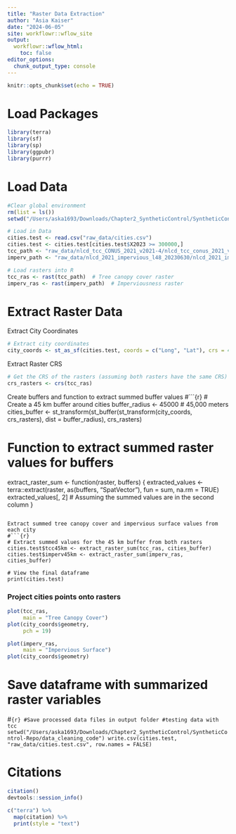 ```yaml
---
title: "Raster Data Extraction"
author: "Asia Kaiser"
date: "2024-06-05"
site: workflowr::wflow_site
output:
  workflowr::wflow_html:
    toc: false
editor_options:
  chunk_output_type: console
---
```


```r
knitr::opts_chunk$set(echo = TRUE)
```

# Load Packages
```r
library(terra)
library(sf)
library(sp)
library(ggpubr)
library(purrr)
```

# Load Data
```r
#Clear global environment
rm(list = ls())
setwd("/Users/aska1693/Downloads/Chapter2_SyntheticControl/SyntheticControl-Repo/data_cleaning_code")

# Load in Data
cities.test <- read.csv("raw_data/cities.csv")
cities.test <- cities.test[cities.test$X2023 >= 300000,]
tcc_path <- "raw_data/nlcd_tcc_CONUS_2021_v2021-4/nlcd_tcc_conus_2021_v2021-4.tif"
imperv_path <- "raw_data/nlcd_2021_impervious_l48_20230630/nlcd_2021_impervious_l48_20230630.img"

# Load rasters into R
tcc_ras <- rast(tcc_path)  # Tree canopy cover raster
imperv_ras <- rast(imperv_path)  # Imperviousness raster
```

# Extract Raster Data

Extract City Coordinates
```r
# Extract city coordinates
city_coords <- st_as_sf(cities.test, coords = c("Long", "Lat"), crs = 4326) # Use EPSG 4326 for WGS84
```

Extract Raster CRS
```r
# Get the CRS of the rasters (assuming both rasters have the same CRS)
crs_rasters <- crs(tcc_ras)
```

Create buffers and function to extract summed buffer values
#```{r}
# Create a 45 km buffer around cities
buffer_radius <- 45000  # 45,000 meters
cities_buffer <- st_transform(st_buffer(st_transform(city_coords, crs_rasters), dist = buffer_radius), crs_rasters)

# Function to extract summed raster values for buffers
extract_raster_sum <- function(raster, buffers) {
  extracted_values <- terra::extract(raster, as(buffers, "SpatVector"), fun = sum, na.rm = TRUE)
  extracted_values[, 2]  # Assuming the summed values are in the second column
}
```

Extract summed tree canopy cover and impervious surface values from each city
#```{r}
# Extract summed values for the 45 km buffer from both rasters
cities.test$tcc45km <- extract_raster_sum(tcc_ras, cities_buffer)
cities.test$imperv45km <- extract_raster_sum(imperv_ras, cities_buffer)

# View the final dataframe
print(cities.test)
```

### Project cities points onto rasters
```r
plot(tcc_ras,
     main = "Tree Canopy Cover")
plot(city_coords$geometry,
     pch = 19)
```

```r
plot(imperv_ras,
     main = "Impervious Surface")
plot(city_coords$geometry)
```



# Save dataframe with summarized raster variables
#```{r}
#Save processed data files in output folder
#testing data with tcc
setwd("/Users/aska1693/Downloads/Chapter2_SyntheticControl/SyntheticControl-Repo/data_cleaning_code")
write.csv(cities.test, "raw_data/cities.test.csv", row.names = FALSE)
```

# Citations
```r
citation()
devtools::session_info()

c("terra") %>%
  map(citation) %>%
  print(style = "text")
```

